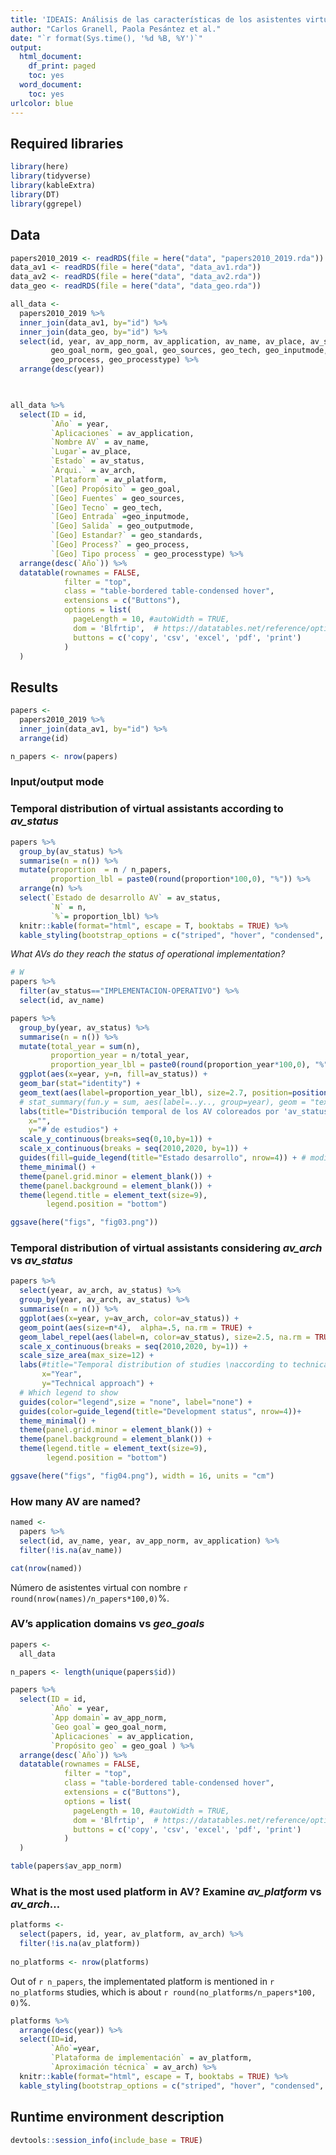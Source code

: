 ```yaml
---
title: 'IDEAIS: Análisis de las características de los asistentes virtuales'
author: "Carlos Granell, Paola Pesántez et al."
date: "`r format(Sys.time(), '%d %B, %Y')`"
output:
  html_document:
    df_print: paged
    toc: yes
  word_document:
    toc: yes
urlcolor: blue
---
```


## Required libraries

```r
library(here)
library(tidyverse)
library(kableExtra)
library(DT)
library(ggrepel)

```

## Data 

```r
papers2010_2019 <- readRDS(file = here("data", "papers2010_2019.rda"))
data_av1 <- readRDS(file = here("data", "data_av1.rda"))
data_av2 <- readRDS(file = here("data", "data_av2.rda"))
data_geo <- readRDS(file = here("data", "data_geo.rda"))

```

```r
all_data <- 
  papers2010_2019 %>%
  inner_join(data_av1, by="id") %>%
  inner_join(data_geo, by="id") %>%
  select(id, year, av_app_norm, av_application, av_name, av_place, av_status, av_arch, av_platform,
         geo_goal_norm, geo_goal, geo_sources, geo_tech, geo_inputmode, geo_outputmode, geo_standards, 
         geo_process, geo_processtype) %>%
  arrange(desc(year))

  
```


```r
all_data %>%
  select(ID = id,
         `Año` = year,
         `Aplicaciones` = av_application,
         `Nombre AV` = av_name,
         `Lugar`= av_place,
         `Estado` = av_status,
         `Arqui.` = av_arch,
         `Plataform` = av_platform,
         `[Geo] Propósito` = geo_goal,
         `[Geo] Fuentes` = geo_sources,
         `[Geo] Tecno` = geo_tech,
         `[Geo] Entrada` =geo_inputmode,
         `[Geo] Salida` = geo_outputmode,
         `[Geo] Estandar?` = geo_standards,
         `[Geo] Process?` = geo_process,
         `[Geo] Tipo process` = geo_processtype) %>%
  arrange(desc(`Año`)) %>%
  datatable(rownames = FALSE,
            filter = "top",
            class = "table-bordered table-condensed hover",
            extensions = c("Buttons"),
            options = list(
              pageLength = 10, #autoWidth = TRUE,
              dom = 'Blfrtip',  # https://datatables.net/reference/option/dom
              buttons = c('copy', 'csv', 'excel', 'pdf', 'print')
            )
  )
```



## Results


```r
papers <- 
  papers2010_2019 %>% 
  inner_join(data_av1, by="id") %>%
  arrange(id)

n_papers <- nrow(papers)

```


### Input/output mode




### Temporal distribution of virtual assistants according to _av_status_

```r
papers %>%
  group_by(av_status) %>% 
  summarise(n = n()) %>%
  mutate(proportion  = n / n_papers, 
         proportion_lbl = paste0(round(proportion*100,0), "%")) %>%
  arrange(n) %>%
  select(`Estado de desarrollo AV` = av_status,
         `N` = n,
         `%`= proportion_lbl) %>%
  knitr::kable(format="html", escape = T, booktabs = TRUE) %>%
  kable_styling(bootstrap_options = c("striped", "hover", "condensed", "responsive"))

```


_What AVs do they reach the status of operational implementation?_
```r
# W
papers %>%
  filter(av_status=="IMPLEMENTACION-OPERATIVO") %>%
  select(id, av_name)

```



```r
papers %>%
  group_by(year, av_status) %>% 
  summarise(n = n()) %>%
  mutate(total_year = sum(n),
         proportion_year = n/total_year,
         proportion_year_lbl = paste0(round(proportion_year*100,0), "%")) %>%
  ggplot(aes(x=year, y=n, fill=av_status)) + 
  geom_bar(stat="identity") +
  geom_text(aes(label=proportion_year_lbl), size=2.7, position=position_stack(vjust = 0.5)) +
  # stat_summary(fun.y = sum, aes(label=..y.., group=year), geom = "text", vjust=-.2) +
  labs(title="Distribución temporal de los AV coloreados por 'av_status'",
    x="", 
    y="# de estudios") +
  scale_y_continuous(breaks=seq(0,10,by=1)) +
  scale_x_continuous(breaks = seq(2010,2020, by=1)) +
  guides(fill=guide_legend(title="Estado desarrollo", nrow=4)) + # modify legend title
  theme_minimal() + 
  theme(panel.grid.minor = element_blank()) +
  theme(panel.background = element_blank()) +
  theme(legend.title = element_text(size=9),
        legend.position = "bottom")

ggsave(here("figs", "fig03.png"))

```

### Temporal distribution of virtual assistants considering _av_arch_ vs _av_status_


```r

papers %>%
  select(year, av_arch, av_status) %>%
  group_by(year, av_arch, av_status) %>%
  summarise(n = n()) %>%
  ggplot(aes(x=year, y=av_arch, color=av_status)) +
  geom_point(aes(size=n*4),  alpha=.5, na.rm = TRUE) +
  geom_label_repel(aes(label=n, color=av_status), size=2.5, na.rm = TRUE) +
  scale_x_continuous(breaks = seq(2010,2020, by=1)) +
  scale_size_area(max_size=12) +
  labs(#title="Temporal distribution of studies \naccording to technical approach",
       x="Year", 
       y="Technical approach") +
  # Which legend to show
  guides(color="legend",size = "none", label="none") +
  guides(color=guide_legend(title="Development status", nrow=4))+ 
  theme_minimal() + 
  theme(panel.grid.minor = element_blank()) +
  theme(panel.background = element_blank()) +
  theme(legend.title = element_text(size=9),
        legend.position = "bottom")

ggsave(here("figs", "fig04.png"), width = 16, units = "cm")
```


### How many AV are named?

```r
named <- 
  papers %>%
  select(id, av_name, year, av_app_norm, av_application) %>%
  filter(!is.na(av_name))

cat(nrow(named))

```

Número de asistentes virtual con nombre `r  round(nrow(names)/n_papers*100,0)`%.

### AV's application domains vs  _geo_goals_

```r
papers <- 
  all_data

n_papers <- length(unique(papers$id))
```

```r
papers %>%
  select(ID = id,
         `Año` = year,
         `App domain`= av_app_norm,
         `Geo goal`= geo_goal_norm,
         `Aplicaciones` = av_application,
         `Propósito geo` = geo_goal ) %>%
  arrange(desc(`Año`)) %>%
  datatable(rownames = FALSE,
            filter = "top",
            class = "table-bordered table-condensed hover",
            extensions = c("Buttons"),
            options = list(
              pageLength = 10, #autoWidth = TRUE,
              dom = 'Blfrtip',  # https://datatables.net/reference/option/dom
              buttons = c('copy', 'csv', 'excel', 'pdf', 'print')
            )
  )
```


```r
table(papers$av_app_norm)

```





### What is the most used platform in AV? Examine _av_platform_ vs _av_arch_...

```r

platforms <- 
  select(papers, id, year, av_platform, av_arch) %>%
  filter(!is.na(av_platform))
         
no_platforms <- nrow(platforms)

```

Out of `r n_papers`, the implementated platform is mentioned in `r no_platforms`  studies, which is about `r round(no_platforms/n_papers*100, 0)`%.

```r
platforms %>%
  arrange(desc(year)) %>%
  select(ID=id,
         `Año`=year,
         `Plataforma de implementación` = av_platform,
         `Aproximación técnica` = av_arch) %>%
  knitr::kable(format="html", escape = T, booktabs = TRUE) %>%
  kable_styling(bootstrap_options = c("striped", "hover", "condensed", "responsive"))
```



## Runtime environment description


```r
devtools::session_info(include_base = TRUE)
```
